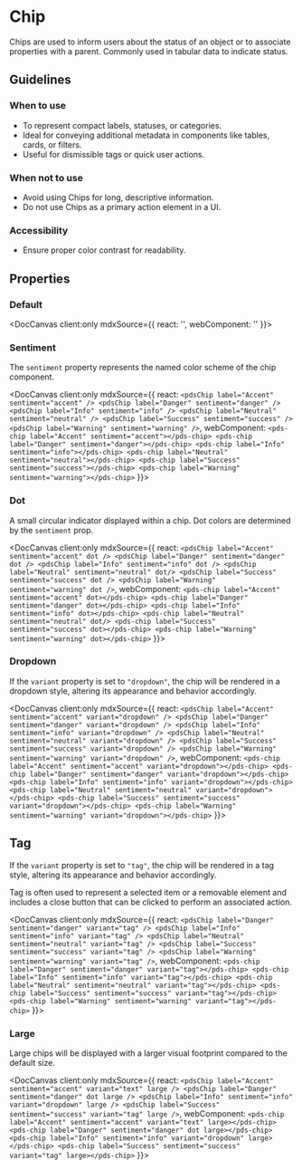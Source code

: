 
# Chip

Chips are used to inform users about the status of an object or to associate properties with a parent. Commonly used in tabular data to indicate status.

## Guidelines

### When to use
- To represent compact labels, statuses, or categories.
- Ideal for conveying additional metadata in components like tables, cards, or filters.
- Useful for dismissible tags or quick user actions.

### When not to use
- Avoid using Chips for long, descriptive information.
- Do not use Chips as a primary action element in a UI.

### Accessibility
- Ensure proper color contrast for readability.

## Properties

<DocArgsTable componentName="pds-chip" docSource={components} />

### Default

<DocCanvas client:only
  mdxSource={{
    react: '<pdsChip label="Label" />',
    webComponent: '<pds-chip label="Label"></pds-chip>'
}}>
  <pds-chip label="Label"></pds-chip>
</DocCanvas>

### Sentiment

The `sentiment` property represents the named color scheme of the chip component.

<DocCanvas client:only
  mdxSource={{
    react: `
    <pdsChip label="Accent" sentiment="accent" />
    <pdsChip label="Danger" sentiment="danger" />
    <pdsChip label="Info" sentiment="info" />
    <pdsChip label="Neutral" sentiment="neutral" />
    <pdsChip label="Success" sentiment="success" />
    <pdsChip label="Warning" sentiment="warning" />
    `,
    webComponent: `
    <pds-chip label="Accent" sentiment="accent"></pds-chip>
    <pds-chip label="Danger" sentiment="danger"></pds-chip>
    <pds-chip label="Info" sentiment="info"></pds-chip>
    <pds-chip label="Neutral" sentiment="neutral"></pds-chip>
    <pds-chip label="Success" sentiment="success"></pds-chip>
    <pds-chip label="Warning" sentiment="warning"></pds-chip>
    `
}}>
  <pds-chip label="Accent" sentiment="accent"></pds-chip>
  <pds-chip label="Danger" sentiment="danger"></pds-chip>
  <pds-chip label="Info" sentiment="info"></pds-chip>
  <pds-chip label="Neutral" sentiment="neutral"></pds-chip>
  <pds-chip label="Success" sentiment="success"></pds-chip>
  <pds-chip label="Warning" sentiment="warning"></pds-chip>
</DocCanvas>

### Dot

A small circular indicator displayed within a chip. Dot colors are determined by the `sentiment` prop.

<DocCanvas client:only
  mdxSource={{
    react: `
    <pdsChip label="Accent" sentiment="accent" dot />
    <pdsChip label="Danger" sentiment="danger" dot />
    <pdsChip label="Info" sentiment="info" dot />
    <pdsChip label="Neutral" sentiment="neutral" dot/>
    <pdsChip label="Success" sentiment="success" dot />
    <pdsChip label="Warning" sentiment="warning" dot />
    `,
    webComponent: `
    <pds-chip label="Accent" sentiment="accent" dot></pds-chip>
    <pds-chip label="Danger" sentiment="danger" dot></pds-chip>
    <pds-chip label="Info" sentiment="info" dot></pds-chip>
    <pds-chip label="Neutral" sentiment="neutral" dot/>
    <pds-chip label="Success" sentiment="success" dot></pds-chip>
    <pds-chip label="Warning" sentiment="warning" dot></pds-chip>
    `
}}>
  <pds-chip label="Accent" sentiment="accent" dot></pds-chip>
  <pds-chip label="Danger" sentiment="danger" dot></pds-chip>
  <pds-chip label="Info" sentiment="info" dot></pds-chip>
  <pds-chip label="Neutral" sentiment="neutral" dot/>
  <pds-chip label="Success" sentiment="success" dot></pds-chip>
  <pds-chip label="Warning" sentiment="warning" dot></pds-chip>
</DocCanvas>

### Dropdown

If the `variant` property is set to `"dropdown"`, the chip will be rendered in a dropdown style, altering its appearance and behavior accordingly.

<DocCanvas client:only
  mdxSource={{
    react: `
    <pdsChip label="Accent" sentiment="accent" variant="dropdown" />
    <pdsChip label="Danger" sentiment="danger" variant="dropdown" />
    <pdsChip label="Info" sentiment="info" variant="dropdown" />
    <pdsChip label="Neutral" sentiment="neutral" variant="dropdown" />
    <pdsChip label="Success" sentiment="success" variant="dropdown" />
    <pdsChip label="Warning" sentiment="warning" variant="dropdown" />
    `,
    webComponent: `
    <pds-chip label="Accent" sentiment="accent" variant="dropdown"></pds-chip>
    <pds-chip label="Danger" sentiment="danger" variant="dropdown"></pds-chip>
    <pds-chip label="Info" sentiment="info" variant="dropdown"></pds-chip>
    <pds-chip label="Neutral" sentiment="neutral" variant="dropdown"></pds-chip>
    <pds-chip label="Success" sentiment="success" variant="dropdown"></pds-chip>
    <pds-chip label="Warning" sentiment="warning" variant="dropdown"></pds-chip>
    `
}}>
  <pds-chip label="Accent" sentiment="accent" variant="dropdown"></pds-chip>
  <pds-chip label="Danger" sentiment="danger" variant="dropdown"></pds-chip>
  <pds-chip label="Info" sentiment="info" variant="dropdown"></pds-chip>
  <pds-chip label="Neutral" sentiment="neutral" variant="dropdown"></pds-chip>
  <pds-chip label="Success" sentiment="success" variant="dropdown"></pds-chip>
  <pds-chip label="Warning" sentiment="warning" variant="dropdown"></pds-chip>
</DocCanvas>

## Tag

If the `variant` property is set to `"tag"`, the chip will be rendered in a tag style, altering its appearance and behavior accordingly.

Tag is often used to represent a selected item or a removable element and includes a close button that can be clicked to perform an associated action.

<DocCanvas client:only
  mdxSource={{
    react: `
    <pdsChip label="Danger" sentiment="danger" variant="tag" />
    <pdsChip label="Info" sentiment="info" variant="tag" />
    <pdsChip label="Neutral" sentiment="neutral" variant="tag" />
    <pdsChip label="Success" sentiment="success" variant="tag" />
    <pdsChip label="Warning" sentiment="warning" variant="tag" />
    `,
    webComponent: `
    <pds-chip label="Danger" sentiment="danger" variant="tag"></pds-chip>
    <pds-chip label="Info" sentiment="info" variant="tag"></pds-chip>
    <pds-chip label="Neutral" sentiment="neutral" variant="tag"></pds-chip>
    <pds-chip label="Success" sentiment="success" variant="tag"></pds-chip>
    <pds-chip label="Warning" sentiment="warning" variant="tag"></pds-chip>
    `
}}>
  <pds-chip label="Danger" sentiment="danger" variant="tag"></pds-chip>
  <pds-chip label="Info" sentiment="info" variant="tag"></pds-chip>
  <pds-chip label="Neutral" sentiment="neutral" variant="tag"></pds-chip>
  <pds-chip label="Success" sentiment="success" variant="tag"></pds-chip>
  <pds-chip label="Warning" sentiment="warning" variant="tag"></pds-chip>
</DocCanvas>

### Large

Large chips will be displayed with a larger visual footprint compared to the default size.

<DocCanvas client:only
  mdxSource={{
    react: `
    <pdsChip label="Accent" sentiment="accent" variant="text" large />
    <pdsChip label="Danger" sentiment="danger" dot large />
    <pdsChip label="Info" sentiment="info" variant="dropdown" large />
    <pdsChip label="Success" sentiment="success" variant="tag" large />
    `,
    webComponent: `
    <pds-chip label="Accent" sentiment="accent" variant="text" large></pds-chip>
    <pds-chip label="Danger" sentiment="danger" dot large></pds-chip>
    <pds-chip label="Info" sentiment="info" variant="dropdown" large></pds-chip>
    <pds-chip label="Success" sentiment="success" variant="tag" large></pds-chip>
    `
}}>
  <pds-chip label="Accent" sentiment="accent" variant="text" large></pds-chip>
  <pds-chip label="Danger" sentiment="danger" dot large></pds-chip>
  <pds-chip label="Info" sentiment="info" variant="dropdown" large></pds-chip>
  <pds-chip label="Success" sentiment="success" variant="tag" large></pds-chip>
</DocCanvas>
